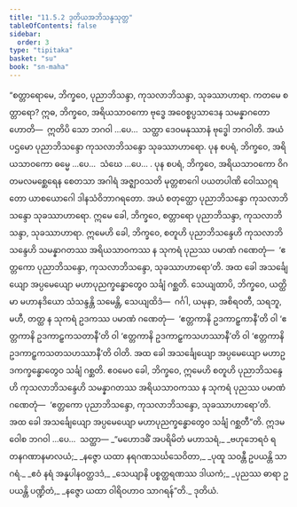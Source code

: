 ```yaml
---
title: "11.5.2 ဒုတိယအဘိသန္ဒသုတ္တ"
tableOfContents: false
sidebar:
  order: 3
type: "tipitaka"
basket: "su"
book: "sn-maha"
---
```



<DynamicBreadcrumb />

<Division number="1038" book="sn-maha">

<Paragraph number="2054" book="sn-maha">
“စတ္တာရောမေ, ဘိက္ခဝေ, ပုညာဘိသန္ဒာ, ကုသလာဘိသန္ဒာ, သုခဿာဟာရာ. ကတမေ စတ္တာရော? ဣဓ, ဘိက္ခဝေ, အရိယသာဝကော ဗုဒ္ဓေ အဝေစ္စပ္ပသာဒေန သမန္နာဂတော ဟောတိ—  ဣတိပိ သော ဘဂဝါ …ပေ…  သတ္ထာ ဒေဝမနုဿာနံ ဗုဒ္ဓေါ ဘဂဝါတိ. အယံ ပဌမော ပုညာဘိသန္ဒော ကုသလာဘိသန္ဒော သုခဿာဟာရော.
</Paragraph>

<Paragraph number="2055" book="sn-maha">
ပုန စပရံ, ဘိက္ခဝေ, အရိယသာဝကော ဓမ္မေ …ပေ…  သံဃေ …ပေ… .
</Paragraph>

<Paragraph number="2056" book="sn-maha">
ပုန စပရံ, ဘိက္ခဝေ, အရိယသာဝကော ဝိဂတမလမစ္ဆေရေန စေတသာ အဂါရံ အဇ္ဈာဝသတိ မုတ္တစာဂေါ ပယတပါဏိ ဝေါဿဂ္ဂရတော ယာစယောဂေါ ဒါနသံဝိဘာဂရတော. အယံ စတုတ္ထော ပုညာဘိသန္ဒော ကုသလာဘိသန္ဒော သုခဿာဟာရော. ဣမေ ခေါ, ဘိက္ခဝေ, စတ္တာရော ပုညာဘိသန္ဒာ, ကုသလာဘိသန္ဒာ, သုခဿာဟာရာ.
</Paragraph>

<Paragraph number="2057" book="sn-maha">
ဣမေဟိ ခေါ, ဘိက္ခဝေ, စတူဟိ ပုညာဘိသန္ဒေဟိ ကုသလာဘိသန္ဒေဟိ သမန္နာဂတဿ အရိယသာဝကဿ န သုကရံ ပုညဿ ပမာဏံ ဂဏေတုံ—  ‘ဧတ္တကော ပုညာဘိသန္ဒော, ကုသလာဘိသန္ဒော, သုခဿာဟာရော’တိ. အထ ခေါ အသင်္ချေယျော အပ္ပမေယျော မဟာပုညက္ခန္ဓောတွေဝ သင်္ချံ ဂစ္ဆတိ.
</Paragraph>

<Paragraph number="2058" book="sn-maha">
သေယျထာပိ, ဘိက္ခဝေ, ယတ္ထိမာ မဟာနဒိယော သံသန္ဒန္တိ သမေန္တိ, သေယျထိဒံ—  ဂင်္ဂါ, ယမုနာ, အစိရဝတီ, သရဘူ, မဟီ, တတ္ထ န သုကရံ ဥဒကဿ ပမာဏံ ဂဏေတုံ—  ‘ဧတ္တကာနိ ဥဒကာဠှကာနီ’တိ ဝါ ‘ဧတ္တကာနိ ဥဒကာဠှကသတာနီ’တိ ဝါ ‘ဧတ္တကာနိ ဥဒကာဠှကသဟဿာနီ’တိ ဝါ ‘ဧတ္တကာနိ ဥဒကာဠှကသတသဟဿာနီ’တိ ဝါတိ. အထ ခေါ အသင်္ချေယျော အပ္ပမေယျော မဟာဥဒကက္ခန္ဓောတွေဝ သင်္ချံ ဂစ္ဆတိ. ဧဝမေဝ ခေါ, ဘိက္ခဝေ, ဣမေဟိ စတူဟိ ပုညာဘိသန္ဒေဟိ ကုသလာဘိသန္ဒေဟိ သမန္နာဂတဿ အရိယသာဝကဿ န သုကရံ ပုညဿ ပမာဏံ ဂဏေတုံ—  ‘ဧတ္တကော ပုညာဘိသန္ဒော, ကုသလာဘိသန္ဒော, သုခဿာဟာရော’တိ. အထ ခေါ အသင်္ချေယျော အပ္ပမေယျော မဟာပုညက္ခန္ဓောတွေဝ သင်္ချံ ဂစ္ဆတီ”တိ. ဣဒမဝေါစ ဘဂဝါ …ပေ…  သတ္ထာ—
</Paragraph>

<Paragraph number="2059" type="verses" book="sn-maha">
_“မဟောဒဓိံ အပရိမိတံ မဟာသရံ,_  
_ဗဟုဘေရဝံ ရတနဂဏာနမာလယံ;_  
_နဇ္ဇော ယထာ နရဂဏသင်္ဃသေဝိတာ,_  
_ပုထူ သဝန္တီ ဥပယန္တိ သာဂရံ._  

</Paragraph>

<Paragraph number="2060" type="verses" book="sn-maha">
_ဧဝံ နရံ အန္နပါနဝတ္ထဒဒံ,_  
_သေယျာနိ ပစ္စတ္ထရဏဿ ဒါယကံ;_  
_ပုညဿ ဓာရာ ဥပယန္တိ ပဏ္ဍိတံ,_  
_နဇ္ဇော ယထာ ဝါရိဝဟာဝ သာဂရန်”တိ._  


</Paragraph>
</Division>

<Paragraph number="2061" type="center" book="sn-maha">
ဒုတိယံ.
</Paragraph>